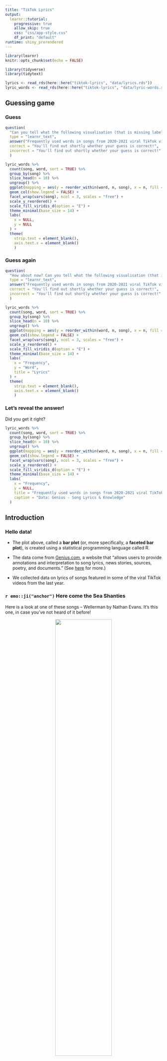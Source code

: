 ```yaml
---
title: "TikTok Lyrics"
output: 
  learnr::tutorial:
    progressive: true
    allow_skip: true
    css: "css/app-style.css"
    df_print: "default"
runtime: shiny_prerendered
---
```


<!-- Add JavaScript code for making the exercise code larger -->
<script language="JavaScript" src="js/exercise-font-size.js"></script>


```r
library(learnr)
knitr::opts_chunk$set(echo = FALSE)

library(tidyverse)
library(tidytext)

lyrics <- read_rds(here::here("tiktok-lyrics", "data/lyrics.rds"))
lyric_words <- read_rds(here::here("tiktok-lyrics", "data/lyric-words.rds"))
```

## Guessing game

### Guess

```r
question(
  "Can you tell what the following visualisation (that is missing labels) might be based on?",
  type = "learnr_text",
  answer("Frequently used words in songs from 2020-2021 viral TikTok videos", correct = TRUE),
  correct = "You'll find out shortly whether your guess is correct!",
  incorrect = "You'll find out shortly whether your guess is correct!"
  )
```

```r
lyric_words %>%
  count(song, word, sort = TRUE) %>%
  group_by(song) %>%
  slice_head(n = 10) %>%
  ungroup() %>%
  ggplot(mapping = aes(y = reorder_within(word, n, song), x = n, fill = song)) +
  geom_col(show.legend = FALSE) +
  facet_wrap(vars(song), ncol = 3, scales = "free") +
  scale_y_reordered() +
  scale_fill_viridis_d(option = "E") +
  theme_minimal(base_size = 14) +
  labs(
    x = NULL,
    y = NULL
  ) +
  theme(
    strip.text = element_blank(),
    axis.text.x = element_blank()
    )
```

### Guess again

```r
question(
  "How about now? Can you tell what the following visualisation (that is missing labels) might be based on?",
  type = "learnr_text",
  answer("Frequently used words in songs from 2020-2021 viral TikTok videos", correct = TRUE),
  correct = "You'll find out shortly whether your guess is correct!",
  incorrect = "You'll find out shortly whether your guess is correct!"
  )
```

```r
lyric_words %>%
  count(song, word, sort = TRUE) %>%
  group_by(song) %>%
  slice_head(n = 10) %>%
  ungroup() %>%
  ggplot(mapping = aes(y = reorder_within(word, n, song), x = n, fill = song)) +
  geom_col(show.legend = FALSE) +
  facet_wrap(vars(song), ncol = 3, scales = "free") +
  scale_y_reordered() +
  scale_fill_viridis_d(option = "E") +
  theme_minimal(base_size = 14) +
  labs(
    x = "Frequency",
    y = "Word",
    title = "Lyrics"
  ) +
  theme(
    strip.text = element_blank(),
    axis.text.x = element_blank()
    )
```

### Let's reveal the answer!

Did you get it right?

```r
lyric_words %>%
  count(song, word, sort = TRUE) %>%
  group_by(song) %>%
  slice_head(n = 10) %>%
  ungroup() %>%
  ggplot(mapping = aes(y = reorder_within(word, n, song), x = n, fill = song)) +
  geom_col(show.legend = FALSE) +
  facet_wrap(vars(song), ncol = 3, scales = "free") +
  scale_y_reordered() +
  scale_fill_viridis_d(option = "E") +
  theme_minimal(base_size = 14) +
  labs(
    x = "Frequency",
    y = NULL,
    title = "Frequently used words in songs from 2020-2021 viral TikTok videos",
    caption = "Data: Genius - Song Lyrics & Knowledge"
  )
```

## Introduction

### Hello data!

- The plot above, called a **bar plot** (or, more specifically, a **faceted bar plot**), is created using a statistical programming language called R.

- The data come from [Genius.com](https://genius.com/), a website that "allows users to provide annotations and interpretation to song lyrics, news stories, sources, poetry, and documents." (See [here](https://genius.com/Genius-about-genius-annotated) for more.)

- We collected data on lyrics of songs featured in some of the viral TikTok videos from the last year. 

### `r emo::ji("anchor")` Here come the Sea Shanties

Here is a look at one of these songs -- Wellerman by Nathan Evans. It's this one, in case you've not heard of it before!

<center>
![](https://youtu.be/UgsurPg9Ckw){width="60%"}
</center>

<br>

```r
lyrics %>%
  filter(song == "Wellerman")
```

### Common words

```r
question(
  "Suppose you take a text (any text) written in English and break it up into words and count how many times each word occurs in the text. Which of the following would you expect to be among these words?",
  type = "multiple",
  answer("a", correct = TRUE),
  answer("myself", correct = TRUE),
  answer("can't", correct = TRUE),
  answer("but", correct = TRUE),
  answer("all", correct = TRUE),
  incorrect = "Try again, are you sure you selected all possible words that frequently occur in texts in English?",
  allow_retry = TRUE
  )
```

### Lyrics to words

- In text analysis, commonly used words in any language are called **stop words**. We have removed those, along with any profanity, from the song lyric data we provided to you.

- Then we "unnested" the lyrics so that instead of one lyric (line) in each row, we now have one word in each row.

```r
lyric_words %>%
  filter(song == "Wellerman")
```

### Data frame

- Data are organized in a structure called a **data frame**: our data frame is called `lyric_words`.

- Each **row** represents an observation: a word from a lyric.

- Each **column** represents a variable.

::: {.your-turn}
Click *Run Code* to run the code below to view the data frame.
:::

```r
lyric_words
```

```r
question(
  "How many observations and how many variables does the `lyric_words` data frame have?",
  type = "single",
  answer("1280 observations, 4 variables.", correct = TRUE),
  answer("4 observations, 1280 variables."),
  answer("1280 observations, no variables."),
  answer("no observations, 4 variables."),
  random_answer_order = TRUE,
  allow_retry = TRUE
  )
```

### Packages

- R is an **open source** software language, meaning that anyone can contribute to R code.

- **Packages** are the fundamental units of reproducible R code. They include reusable functions, the documentation that describes how to use them, and sample data.

- We're going to use a collection of packages called the **tidyverse** -- they're specifically designed for data science.

- We load packages using the `library()` function.

::: {.your-turn}
Click *Run Code* to load the tidyverse package.
:::

```r
library(tidyverse)
```

## Explore

### Which songs are in the dataset?

::: {.your-turn}
Fill in the blanks with the name of the appropriate variable to get a list of the `distinct` set of songs in the dataset.
:::

```r
lyric_words %>%
  distinct(___)
```

<div id="distinct-song-hint">
**Hint:** The variables in the dataset are `song`, `word`, `line`, and `artist`.
</div>

### The pipe operator: `%>%`

- The code below can be read as "Start with the `lyric_words` data frame, **and then** find the `distinct` `song`s in the dataset.

- We start the **pipeline** with the data frame, then we pipe it into a **function** -- functions in R are always followed by `()`, and in the parentheses goes what we want the function to be applied to. In data wrangling pipelines, this is usually the name of a variable.

```r
lyric_words %>%
  distinct(song)
```

### Which songs and artists are in the dataset?

::: {.your-turn}
Fill in the blanks with the name of the appropriate variable to get a list of the `distinct` set of songs and artists in the dataset.
:::

```r
lyric_words %>%
  distinct(song, ___)
```

<div id="distinct-song-artist-hint">
**Hint:** The variables in the dataset are `song`, `word`, `line`, and `artist`.
</div>

### How many times does each word appear in the dataset?

::: {.your-turn}
Fill in the blanks with the name of the appropriate variable to `count` the occurrences of words in the dataset.
:::

```r
lyric_words %>%
  count(___)
```

<div id="count-words-hint">
**Hint:** The variables in the dataset are `song`, `word`, `line`, and `artist`.
</div>

```r
question(
  "In which order are the words in the output above organised?",
  type = "learnr_text",
  answer("Alphabetical order", correct = TRUE),
  answer("Alphabetical", correct = TRUE),
  answer("alphabetical", correct = TRUE),
  answer("alphabetical", correct = TRUE),
  answer("alphabetic", correct = TRUE)
)
```

### What are the most frequently used words in the dataset?

::: {.your-turn}
Fill in the blanks with the name of the appropriate variable to `count` the occurrences of words in the dataset and sort them in descending order. The `sort` argument can take on one of two values: `TRUE` or `FALSE`.
:::

```r
lyric_words %>%
  count(___, sort = ___)
```

<div id="count-words-sort-hint">
**Hint:** The variables in the dataset are `song`, `word`, `line`, and `artist`. Also, `TRUE` and `FALSE` are special values (logicals) and must be spelled out using capital letters.
</div>

### Function arguments

- In the code below `sort` is an **argument** of the function `count()`.

- In the parentheses that follow functions, in addition to defining what to apply the function to, we can also define **how** to apply them, by setting options for the arguments.

```r
lyric_words %>%
  count(word, sort = TRUE)
```

### What are the most frequently used words in each song in the dataset?

::: {.your-turn}
Fill in the blanks with the name of the appropriate variable so that we `count` the occurrence of words in each song.
:::

```r
lyric_words %>%
  count(___, word, sort = TRUE)
```

<div id="count-song-words-sort-hint">
**Hint:** The variables in the dataset are `song`, `word`, `line`, and `artist`.
</div>

### 

- The following output is an improvement on what we had before, but it's still pretty tough to see the most common words in each song.

- Next, we'll take a different approach, and **visualize** the data to reveal this insight.

```r
lyric_words %>%
  count(song, word, sort = TRUE)
```

## Visualize

### Visualize the output

- The output from the previous step looked like the following:

```r
lyric_words %>%
  count(song, word, sort = TRUE)
```

- And we want to visualize it with a bar plot where we place the `word`s on the y-axis and the number of occurrences (which is stored in the variable called `n` on the x-axis.).

- We use the `ggplot()` function for constructing plots, and in this function we map the variable `word` to the y `aes`thetic and the variable `n` to the `x` aesthetic, and then we add (`+`) another layer where we express that we want to use `col`umns (i.e. bars) as the `geom`etric objects to represent our data: `geom_col()`.

::: {.your-turn}
Click *Run Code* to run the code and make your first visualization. What do you think about the result? Is it helpful/informative for revealing insights into the data?
:::

```r
lyric_words %>%
  count(song, word, sort = TRUE) %>%
  ggplot(mapping = aes(y = word, x = n)) +
  geom_col()
```

### Visualize the top 10 words from each song

Putting all of that data into a single plot does not result in a helpful/informative plot. Let's be a bit more selective!

- In the code below we added two more lines of code between `count()` for counting occurrences of each word and `ggplot()` for creating the visualization:

```r
... %>%
  group_by(song) %>%
  slice_head(n = ___) %>%
  ...
```

- Here we are telling R to group the output by the `song` variable (so whatever we do next is done for each song separately), and then...

- To slice the top (head) `n = ___` rows of the output for each song.

::: {.your-turn}
Figure out what `n = ___` should be in the `slide_head()` step for visualizing the top 10 words from each song and then fill in the rest of the plotting code.
:::

```r
lyric_words %>%
  count(song, word, sort = TRUE) %>%
  group_by(song) %>%
  slice_head(n = ___) %>%
  ggplot(mapping = aes(y = ___, x = ___)) +
  geom___()
```

<div id="viz-2-hint">
**Hint:** We use the `ggplot()` function for constructing plots, and in this function we map the variable `word` to the y `aes`thetic and the variable `n` to the `x` aesthetic, and then we add (`+`) another layer where we express that we want to use `col`umns (i.e. bars) as the `geom`etric objects to represent our data: `geom_col()`.
</div>

```r
lyric_words %>%
  count(song, word, sort = TRUE) %>%
  group_by(song) %>%
  slice_head(n = 10) %>%
  ggplot(mapping = aes(y = word, x = n)) +
  geom_col()
```

### Visualize the top 10 words from each song, in a separate facet for each song

- The code below has a new layer added to the plot, `facet_wrap()`, which allows us to facet the plot by the variable we specify.

- **Facet**ing means creating separate sub-plots for each level of the variable we're faceting by.

::: {.your-turn}
Fill in the blanks with the name of the appropriate variable to facet by and place the facets in a layout of 3 columns.
:::

```r
lyric_words %>%
  count(song, word, sort = TRUE) %>%
  group_by(song) %>%
  slice_head(n = 10) %>%
  ggplot(mapping = aes(y = word, x = n)) +
  geom_col() +
  facet_wrap(vars(___), ncol = ___) 
```

<div id="viz-3-hint">
**Hint:** The variables in the dataset are `song`, `word`, `line`, and `artist`.
</div>

```r
lyric_words %>%
  count(song, word, sort = TRUE) %>%
  group_by(song) %>%
  slice_head(n = 10) %>%
  ggplot(mapping = aes(y = word, x = n)) +
  geom_col() +
  facet_wrap(vars(song), ncol = 3) 
```

### Free the scales!

- The previous visualization achieved one goal (separate facets for each song) but created another (shared x and y-axes across the facets make the visualization difficult to read).

- We can address this by setting a new argument in the `facet_wrap()`: `scales`. This argument takes four values: `"fixed"` (the default), free (`"free"`), or free in one dimension (`"free_x"` or `"free_y"`).

::: {.your-turn}
Try out the various options for the `scales` argument to achieve an easier to read/understand visualization.
:::

```r
lyric_words %>%
  count(song, word, sort = TRUE) %>%
  group_by(song) %>%
  slice_head(n = 10) %>%
  ggplot(mapping = aes(y = word, x = n)) +
  geom_col() +
  facet_wrap(vars(song), ncol = 3, scales = "___") 
```

<div id="viz-4-hint">
**Hint:** Not sure which of the four options is the right answer? Just try them one at a time, run the code, and see if you like the result.
</div>

```r
lyric_words %>%
  count(song, word, sort = TRUE) %>%
  group_by(song) %>%
  slice_head(n = 10) %>%
  ggplot(mapping = aes(y = word, x = n)) +
  geom_col() +
  facet_wrap(vars(song), ncol = 3, scales = "free") 
```

### Add some color

::: {.your-turn}
Add a new `aes`thetic to your visualization so that the each song is represented with a separate color. This means specifying the variable you want to map to the `fill` aesthetic.
:::

```r
lyric_words %>%
  count(song, word, sort = TRUE) %>%
  group_by(song) %>%
  slice_head(n = 10) %>%
  ggplot(mapping = aes(y = word, x = n, fill = ___)) +
  geom_col() +
  facet_wrap(vars(song), ncol = 3, scales = "free") 
```

```r
lyric_words %>%
  count(song, word, sort = TRUE) %>%
  group_by(song) %>%
  slice_head(n = 10) %>%
  ggplot(mapping = aes(y = word, x = n, fill = song)) +
  geom_col() +
  facet_wrap(vars(song), ncol = 3, scales = "free") 
```

### Remove redundancy

::: {.your-turn}
The facet labels already tell us which song is which, so the automatically generated legend that also gives us the same information is redundant. Turn it off by specifying a new argument, `show.legend`, in the `geom_col()` layer. This argument takes two values: `TRUE` or `FALSE`. Try them out to turn off the legend.
:::

```r
lyric_words %>%
  count(song, word, sort = TRUE) %>%
  group_by(song) %>%
  slice_head(n = 10) %>%
  ggplot(mapping = aes(y = word, x = n, fill = song)) +
  geom_col(show.legend = ___) +
  facet_wrap(vars(song), ncol = 3, scales = "free") 
```

<div id="viz-6-hint">
**Hint:** `TRUE` and `FALSE` are special values (logicals) and must be spelled out using capital letters.
</div>

```r
lyric_words %>%
  count(song, word, sort = TRUE) %>%
  group_by(song) %>%
  slice_head(n = 10) %>%
  ggplot(mapping = aes(y = word, x = n, fill = song)) +
  geom_col(show.legend = FALSE) +
  facet_wrap(vars(song), ncol = 3, scales = "free") 
```

### Make your plot more accessible

- There may be many reasons why you might want to change the color palette of your plot from the default to something else.

- One of these is that the default color palette is unfortunately not color-blind friendly.

- A color-blind friendly color palette is the [`viridis` palette](https://ggplot2.tidyverse.org/reference/scale_viridis.html).

- We can change the color palette that is used for the `fill` aesthetic with a new layer that starts with `scale_fill`. In this case we want to use the `viridis` palette and we're working with a `d`iscrete (not continuous) scale so we use the `scale_fill_viridis_d()` function.

::: {.your-turn}
First, run the code as is. Then, add an argument called `option` to the `scale_fill_viridis_d()` function and set this to one of the following: 

- `"A"` for magma
- `"B"` for inferno
- `"C"` for plasma
- `"D"` for viridis (default)
- `"E"` for cividis

Use whichever scale you like best!
:::

```r
lyric_words %>%
  count(song, word, sort = TRUE) %>%
  group_by(song) %>%
  slice_head(n = 10) %>%
  ggplot(mapping = aes(y = word, x = n, fill = song)) +
  geom_col(show.legend = FALSE) +
  facet_wrap(vars(song), ncol = 3, scales = "free") +
  scale_fill_viridis_d()
```

```r
lyric_words %>%
  count(song, word, sort = TRUE) %>%
  group_by(song) %>%
  slice_head(n = 10) %>%
  ggplot(mapping = aes(y = word, x = n, fill = song)) +
  geom_col(show.legend = FALSE) +
  facet_wrap(vars(song), ncol = 3, scales = "free") +
  scale_fill_viridis_d(option = "E")
```

### Add labels

A picture is worth a thousand words but a picture with good annotation and labeling is worth even more!

::: {.your-turn}
Repeat your choice of color palette in the `scale_fill_viridis_d()` layer (from the previous exercise) and then add labels to your plot.

- The `x` axis should say something like count or frequency.
- We don't really need a label for the y-axis, it's obvious that we have words there, so you can set this to `NULL`.
- Come up with a `title` that tells your audience what is in this plot.
- It's also a good idea to indicate your data source in your visualizations. We've already added this for you in the `caption`.
:::

```r
lyric_words %>%
  count(song, word, sort = TRUE) %>%
  group_by(song) %>%
  slice_head(n = 10) %>%
  ggplot(mapping = aes(y = word, x = n, fill = song)) +
  geom_col(show.legend = FALSE) +
  facet_wrap(vars(song), ncol = 3, scales = "free") +
  scale_fill_viridis_d(option = "___") +
  labs(
    x = "___",
    y = ___,
    title = "___",
    caption = "Data: Genius - Song Lyrics & Knowledge"
  )
```

```r
lyric_words %>%
  count(song, word, sort = TRUE) %>%
  group_by(song) %>%
  slice_head(n = 10) %>%
  ggplot(mapping = aes(y = word, x = n, fill = song)) +
  geom_col(show.legend = FALSE) +
  facet_wrap(vars(song), ncol = 3, scales = "free") +
  scale_fill_viridis_d(option = "E") +
  labs(
    x = "Frequency",
    y = NULL,
    title = "Frequently used words in songs from 2020-2021 viral TikTok videos",
    caption = "Data: Genius - Song Lyrics & Knowledge"
  )
```

### Theming

Some people love the gray backgrounds of `ggplot`s and some not so much... Thankfully, there are many other theming options you can easily apply to your plots -- see the help page [here](https://ggplot2.tidyverse.org/reference/ggtheme.html) for options.

::: {.your-turn}
Repeat your choice of color palette in the `scale_fill_viridis_d()` layer (from the previous exercise) and then add a new theme.
:::

```r
lyric_words %>%
  count(song, word, sort = TRUE) %>%
  group_by(song) %>%
  slice_head(n = 10) %>%
  ggplot(mapping = aes(y = word, x = n, fill = song)) +
  geom_col(show.legend = FALSE) +
  facet_wrap(vars(song), ncol = 3, scales = "free") +
  scale_fill_viridis_d(option = "___") +
  labs(
    x = "Frequency",
    y = NULL,
    title = "Frequently used words in songs from 2020-2021 viral TikTok videos",
    caption = "Data: Genius - Song Lyrics & Knowledge"
  ) +
  theme___()
```

<div id="viz-9-hint">
**Hint:** For example, I'm a fan of `theme_minimal()` so that's what I'd add to the last line. You might prefer `theme_dark()` or `theme_linedraw()` or any of the other options listed [here](https://ggplot2.tidyverse.org/reference/ggtheme.html).
</div>

```r
lyric_words %>%
  count(song, word, sort = TRUE) %>%
  group_by(song) %>%
  slice_head(n = 10) %>%
  ggplot(mapping = aes(y = word, x = n, fill = song)) +
  geom_col(show.legend = FALSE) +
  facet_wrap(vars(song), ncol = 3, scales = "free") +
  scale_fill_viridis_d(option = "___") +
  labs(
    x = "Frequency",
    y = NULL,
    title = "Frequently used words in songs from 2020-2021 viral TikTok videos",
    caption = "Data: Genius - Song Lyrics & Knowledge"
  ) +
  theme_minimal()
```


### Finishing touches

The one annoying feature left in our plot is that the words that appear commonly in each song are not presented in order of most common to least common. We can fix this with some helper functions like `reorder_within()` that allows us to reorder the words in each song by `n` and also `scale_y_reordered()` that then places the correct labels for the reordered words on the y-axis.

::: {.your-turn}
Bring in your choice of color palette and theme from previous exercises and then run the code to see the final plot!
:::

```r
lyric_words %>%
  count(song, word, sort = TRUE) %>%
  group_by(song) %>%
  slice_head(n = 10) %>%
  ggplot(mapping = aes(y = reorder_within(word, n, song), x = n, fill = song)) +
  geom_col(show.legend = FALSE) +
  facet_wrap(vars(song), ncol = 3, scales = "free") +
  scale_fill_viridis_d(option = "___") +
  scale_y_reordered() +
  labs(
    x = "Frequency",
    y = NULL,
    title = "Frequently used words in songs from 2020-2021 viral TikTok videos",
    caption = "Data: Genius - Song Lyrics & Knowledge"
  ) +
  theme____()
```

```r
lyric_words %>%
  count(song, word, sort = TRUE) %>%
  group_by(song) %>%
  slice_head(n = 10) %>%
  ggplot(mapping = aes(y = reorder_within(word, n, song), x = n, fill = song)) +
  geom_col(show.legend = FALSE) +
  facet_wrap(vars(song), ncol = 3, scales = "free") +
  scale_fill_viridis_d(option = "E") +
  scale_y_reordered() +
  labs(
    x = "Frequency",
    y = NULL,
    title = "Frequently used words in songs from 2020-2021 viral TikTok videos",
    caption = "Data: Genius - Song Lyrics & Knowledge"
  ) +
  theme_minimal()
```
